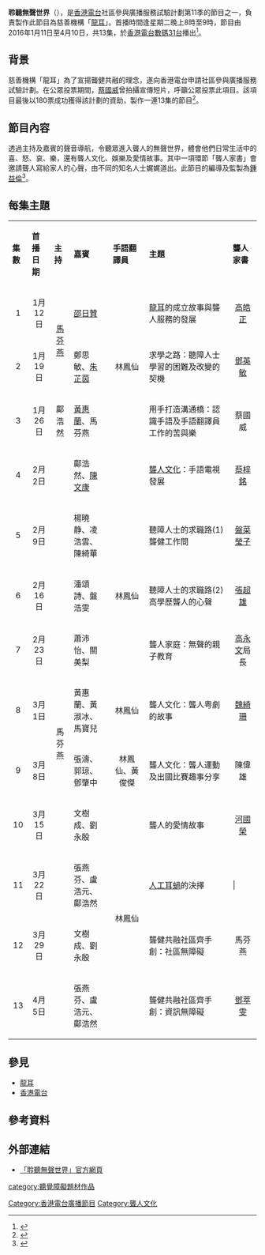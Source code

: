{{電台節目信息框
|show_name          = 聆聽無聲世界
|image              = 
|imagesize          = 
|caption            = 
|slogan             = 
|other_names        = The World of Silence
|format             = 
|runtime            = 60分鐘 (連廣告)
|country            = {{HKG}}
|language           = [[粵語|粵語]]
|home_station       = [[香港電台數碼31台|香港電台數碼31台]]
|syndicates         = 
|television         = 
|presenter          = [[馬芬燕|馬芬燕]] (Stephanie Ma)
|starring           = 
|announcer          = 
|creator            = 
|writer             = 
|director           = 
|senior_editor      = 
|editor             = 
|producer           = [[鍾益倫|鍾益倫]]
|exec_producer      = 
|narrated           = 
|rec_location       = [[香港電台|香港電台]]
|first_aired        = 2016年1月11日
|last_aired         = 4月10日
|time_from          = 逢星期二晚上8時
|time_to            = 9時
|time_from_2        = 
|time_to_2          = 
|time_from_3        = 
|time_to_3          = 
|repeat_date_start  = 
|repeat_date_last   = 
|repeat_time_from_1 = 
|repeat_time_to_1   = 
|repeat_time_from_2 = 
|repeat_time_to_2   = 
|repeat_time_from_3 = 
|repeat_time_to_3   = 
|num_series         = 
|num_episodes       = 13
|audio_format       = [[立體聲|立體聲]]
|opentheme          = 
|othertheme         = 
|endtheme           = 
|website            = [http://programme.rthk.org.hk/channel/radio/programme.php?name=dab31/g0339_the_world_of_silence&p=7097&m=archive&page=1&item=100 節目重溫]
|podcast            = 
}}

'''聆聽無聲世界'''（{{lang-en|'''The World of Silence'''}}），是[[香港電台|香港電台]]社區參與廣播服務試驗計劃第11季的節目之一，負責製作此節目為慈善機構「[[龍耳|龍耳]]」。首播時間逢星期二晚上8時至9時，節目由2016年1月11日至4月10日，共13集，於[[香港電台數碼31台|香港電台數碼31台]]播出<ref>{{Cite news|language=en |url=http://www.asiaradiotoday.com/news/public-service-broadcasting-china-and-hong-kong-radioasia | title=Public Service Broadcasting in China and Hong Kong | publisher=Asia Radio Today|date=2016-05-02|accessdate=2016-05-09}}</ref>。

==背景==
慈善機構「龍耳」為了宣揚聾健共融的理念，遂向香港電台申請社區參與廣播服務試驗計劃。在公眾投票期間，[[蔡國威|蔡國威]]曾拍攝宣傳短片，呼籲公眾投票此項目。該項目最後以180票成功獲得該計劃的資助，製作一連13集的節目<ref>{{cite web | url=http://cibs.rthk.hk/vote/result | title=社區參與廣播服務試驗計劃 投票結果 | website=[[香港電台|香港電台]] | last= | first= | date= | accessdate=2016-02-21}}</ref>。

==節目內容==
透過主持及嘉賓的聲音導航，令聽眾進入聾人的無聲世界，體會他們日常生活中的喜、怒、哀、樂，還有聾人文化、娛樂及愛情故事。其中一項環節「聾人家書」會邀請聾人寫給家人的心聲，由不同的知名人士娓娓道出。此節目的編導及監製為[[鍾益倫|鍾益倫]]<ref>{{cite web | url=http://programme.rthk.hk/channel/presenters/profiles.php?c=dab31&m=djprofiles&a=showdj&djid=524 | title=數碼31台 台前幕後 | website=[[香港電台|香港電台]] | last= | first= | date= | accessdate=2016-02-21}}</ref>。

==每集主題==
{|class="wikitable" width="100%"
|- style="background:#F0F8FF; color:black" align=center
|style="width:5%"|'''集數'''||style="width:8%"|'''首播日期'''||style="width:7%"|'''主持'''||style="width:14%"|'''嘉賓'''||style="width:13%"|'''手語翻譯員'''||style="width:30%"|'''主題'''||style="width:10%"|'''聾人家書'''
|-
|align=center|1||align=center|1月12日||rowspan=2 align=center|[[馬芬燕|馬芬燕]]||[[邵日贊|邵日贊]]||||[[龍耳|龍耳]]的成立故事與聾人服務的發展||align=center|[[高皓正|高皓正]]
|-
|align=center|2||align=center|1月19日||鄭思敏、[[朱芷茵|朱芷茵]]||align=center|林鳳仙||求學之路：聽障人士學習的困難及改變的契機||align=center|[[鄧英敏|鄧英敏]]
|-
|align=center|3||align=center|1月26日||align=center|鄺浩然||[[黃惠蘭|黃惠蘭]]、馬芬燕|| ||用手打造溝通橋：認識手語及手語翻譯員工作的苦與樂||align=center|蔡國威
|-
|align=center|4||align=center|2月2日||rowspan=10 align=center|馬芬燕||鄺浩然、[[陳文康|陳文康]]||||[[聾人文化|聾人文化]]：手語電視發展||align=center|[[蔡梓銘|蔡梓銘]]
|-
|align=center|5||align=center|2月9日||楊曉静、凌浩雲、陳綺華||||聽障人士的求職路(1) 聾健工作間||align=center|[[盤菜瑩子|盤菜瑩子]] 
|-
|align=center|6||align=center|2月16日||潘頌詩、盤浩雯||align=center|林鳳仙||聽障人士的求職路(2) 高學歷聾人的心聲||align=center|[[張超雄|張超雄]] 
|-
|align=center|7||align=center|2月23日||蕭沛怡、關美梨||||聾人家庭：無聲的親子教育||align=center|[[高永文|高永文]]局長 
|-
|align=center|8||align=center|3月1日||黃惠蘭、黃淑冰、馬寶兒||align=center|林鳳仙||聾人文化：聾人粤劇的故事||align=center|[[魏綺珊|魏綺珊]] 
|-
|align=center|9||align=center|3月8日||張濤、郭琼、<br/>鄧肇中||align=center|林鳳仙、黃俊傑||聾人文化：聾人運動及出國比賽趣事分享||align=center|陳偉雄
|-
|align=center|10||align=center|3月15日||文樹成、劉永殷||rowspan=4 align=center|林鳳仙||聾人的愛情故事||align=center|[[河國榮|河國榮]] 
|-
|align=center|11||align=center|3月22日||張燕芬、盧浩元、<br/>鄺浩然||[[人工耳蝸|人工耳蝸]]的決擇||| 
|-
|align=center|12||align=center|3月29日||文樹成、劉永殷||聾健共融社區齊手創：社區無障礙||align=center|馬芬燕
|-
|align=center|13||align=center|4月5日||張燕芬、盧浩元、<br/>鄺浩然||聾健共融社區齊手創：資訊無障礙||align=center|[[鄧萃雯|鄧萃雯]] 
|}

==參見==
* [[龍耳|龍耳]]
* [[香港電台|香港電台]]

==參考資料==
<div class="references-small">
<references />
</div>

== 外部連結 ==
* [http://programme.rthk.org.hk/channel/radio/programme.php?name=dab31/g0339_the_world_of_silence&p=7097 「聆聽無聲世界」官方網頁]

{{start box}}
{{Prog-before|晚間新聞/財經<br/>(與[[香港電台普通話台|香港電台普通話台]]聯播)}}
{{s-title|[[香港電台數碼31台|香港電台數碼31台節目]]|星期二[[晚上|晚上]]8時至9時}}
{{Prog-after|社區參與廣播時段︰<br/>[[你在明，我在暗|你在明，我在暗]]}}
{{end box}}

[[Category:香港電台廣播節目|Category:香港電台廣播節目]]
[[Category:聾人文化|Category:聾人文化]]
[[category:聽覺障礙題材作品|category:聽覺障礙題材作品]]